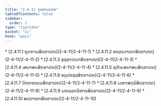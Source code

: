 ```yaml
---
title: "2.4.11 ຠູຕຄາມວຄ຺ຄ"
tableOfContents: false
sidebar:
  order: 3
type: "tipitaka"
basket: "vi"
book: "paci"
---
```



<DynamicBreadcrumb />



<TableOfContents book="paci" section="2.4.11">
* [2.4.11.1 ຠູຕຄາມສິກ຺ຂາປທ](2-4-11/2-4-11-1)
* [2.4.11.2 ອຎ຺ຎວາທກສິກ຺ຂາປທ](2-4-11/2-4-11-2)
* [2.4.11.3 ອຸຊ຺ຌາປນກສິກ຺ຂາປທ](2-4-11/2-4-11-3)
* [2.4.11.4 ເສນາສນສິກ຺ຂາປທ](2-4-11/2-4-11-4)
* [2.4.11.5 ທຸຕິຍເສນາສນສິກ຺ຂາປທ](2-4-11/2-4-11-5)
* [2.4.11.6 ອນຸປຂຊ຺ຊສິກ຺ຂາປທ](2-4-11/2-4-11-6)
* [2.4.11.7 ນິກ຺ກຑ຺ຒນສິກ຺ຂາປທ](2-4-11/2-4-11-7)
* [2.4.11.8 ເວຫາສກຸຏິສິກ຺ຂາປທ](2-4-11/2-4-11-8)
* [2.4.11.9 ມຫລ຺ລກວິຫາຣສິກ຺ຂາປທ](2-4-11/2-4-11-9)
* [2.4.11.10 ສປ຺ປາຓກສິກ຺ຂາປທ](2-4-11/2-4-11-10)
</TableOfContents>